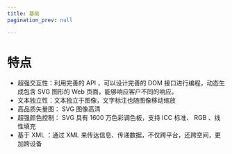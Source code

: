 ```yaml
---
title: 基础
pagination_prev: null

---
```


# 特点

- 超强交互性：利用完善的 API ，可以设计完善的 DOM 接口进行编程，动态生成包含 SVG 图形的 Web 页面，能够响应客户不同的响应。
- 文本独立性：文本独立于图像，文字标注也随图像移动缩放
- 高品质矢量图： SVG 图像高清
- 超强颜色控制： SVG 具有 1600 万色彩调色板，支持 ICC 标准、 RGB 、线性填充
- 基于 XML ：通过 XML 来传达信息、传递数据，不仅跨平台，还跨空间，更加跨设备

            